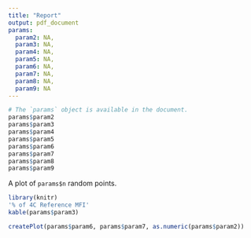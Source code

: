 ```yaml
---
title: "Report"
output: pdf_document
params:
  param2: NA,
  param3: NA,
  param4: NA,
  param5: NA,
  param6: NA,
  param7: NA,
  param8: NA,
  param9: NA
---
```


```r

# The `params` object is available in the document.
params$param2
params$param3
params$param4
params$param5
params$param6
params$param7
params$param8
params$param9
```

A plot of `params$n` random points.

```r

library(knitr)
'% of 4C Reference MFI'
kable(params$param3)

createPlot(params$param6, params$param7, as.numeric(params$param2))


```